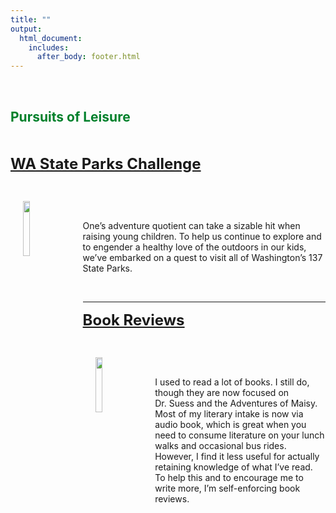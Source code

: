 ```yaml
---
title: ""
output: 
  html_document:
    includes:
      after_body: footer.html
---
```


&nbsp;
&nbsp;

## <span style="color:#00802b"> Pursuits of Leisure

&nbsp;

<a style="font-weight:bold;font-size:24px" href="waparks.html">WA State Parks Challenge</a>

&nbsp;

<img src="images/wastateparks_logo.jpeg" style="width:15%; margin-left:20px; margin-right: 20px" align="left">

&nbsp;

One's adventure quotient can take a sizable hit when raising young children.  To help us continue to explore and to engender a healthy love of the outdoors in our kids, we've embarked on a quest to visit all of Washington's 137 State Parks.  

&nbsp;

---------------------------------

<a style="font-weight:bold;font-size:24px" href="books.html">Book Reviews</a>

&nbsp;

<img src="images/bookreview.png" style="width:15%; margin-left:20px; margin-right: 20px" align="left">

&nbsp;

I used to read a lot of books. I still do, though they are now focused on Dr. Suess and the Adventures of Maisy.  Most of my literary intake is now via audio book, which is great when you need to consume literature on your lunch walks and occasional bus rides.  However, I find it less useful for actually retaining knowledge of what I've read.  To help this and to encourage me to write more, I'm self-enforcing book reviews.

&nbsp;
---------------------------------

<!-- <a style="font-weight:bold;font-size:24px" href="on-being-fair.html">On Being Fair</a> -->

<!-- &nbsp; -->

<!-- An irregularly updated look at contemporary issues through the lens of fairness.   -->

<!-- &nbsp; -->
<!-- &nbsp; -->



